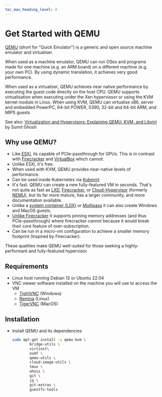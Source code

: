 ```yaml
---
toc_max_heading_level: 4
---
```


# Get Started with QEMU

[QEMU](https://www.qemu.org/documentation/) (short for "Quick Emulator") is a generic and open
source machine emulator and virtualiser.

When used as a machine emulator, QEMU can run OSes and programs made for one machine (e.g. an ARM
board) on a different machine (e.g. your own PC). By using dynamic translation, it achieves very
good performance.

When used as a virtualiser, QEMU achieves near native performance by executing the guest code
directly on the host CPU. QEMU supports virtualisation when executing under the Xen hypervissor or
using the KVM kernel module in Linux. When using KVM, QEMU can virtualise x86, server and embedded
PowerPC, 64-bit POWER, S390, 32-bit and 64-bit ARM, and MIPS guests

See also:
[Virtualization and Hypervisors: Explaining QEMU, KVM, and Libvirt](https://sumit-ghosh.com/articles/virtualization-hypervisors-explaining-qemu-kvm-libvirt/)
by Sumit Ghosh

## Why use QEMU?

- Like [ESXi](https://www.vmware.com/nl/products/esxi-and-esx.html), its capable of PCIe-passthrough
  for GPUs. This is in contrast with [Firecracker](https://firecracker-microvm.github.io/) and
  [VirtualBox](https://docs.oracle.com/en/virtualization/virtualbox/6.0/user/guestadd-video.html)
  which cannot.
- Unlike ESXi, it's free.
- When used with KVM, QEMU provides near-native levels of performance.
- Can be used inside Kubernetes via [Kubevirt](https://kubevirt.io/)
- It's fast. QEMU can create a new fully-featured VM in seconds. That's not quite as fast as
  [LXD](https://linuxcontainers.org/lxd/introduction/),
  [Firecracker](https://firecracker-microvm.github.io/), or
  [Cloud-Hypervisor](https://github.com/cloud-hypervisor/cloud-hypervisor) (formerly
  [NEMU](https://github.com/intel/nemu)), but its far more mature, has a larger community, and more
  documentation available.
- Unlike a [system container (LDX)](https://linuxcontainers.org/lxd/introduction/) or
  [Multipass](https://multipass.run/docs) it can also create Windows and MacOS guests.
- [Unlike Firecracker](https://github.com/firecracker-microvm/firecracker/issues/849#issuecomment-464731628)
  it supports pinning memory addresses (and thus PCIe-passthrough) where firecracker cannot because
  it would break their core feature of over-subscription.
- Can be run in a micro-vm configuration to achieve a smaller memory footprint (Inspired by
  Firecracker).

These qualities make QEMU well-suited for those seeking a highly-performant and fully-featured
hypervisor.

## Requirements

- Linux host running Debian 12 or Ubuntu 22.04
- VNC viewer software installed on the machine you will use to access the VM
  - [TightVNC](https://www.tightvnc.com/download.php) (Windows)
  - [Remina](https://remmina.org/) (Linux)
  - [TigerVNC](https://formulae.brew.sh/formula/tiger-vnc) (MacOS)

## Installation

- Install QEMU and its dependencies

  ```bash
  sudo apt-get install -y qemu-kvm \
          bridge-utils \
          virtinst\
          ovmf \
          qemu-utils \
          cloud-image-utils \
          tmux \
          whois \
          git \
          jq \
          git-extras \
          guestfs-tools
  ```
